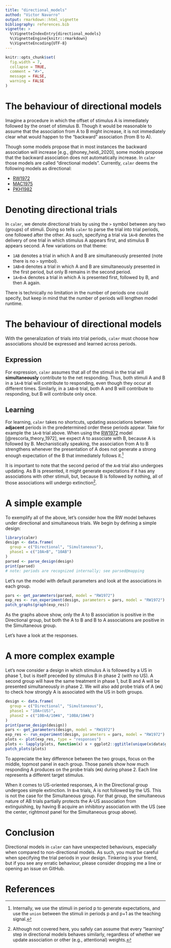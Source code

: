 ```yaml
---
title: "directional_models"
authod: "Victor Navarro"
output: rmarkdown::html_vignette
bibliography: references.bib
vignette: >
  %\VignetteIndexEntry{directional_models}
  %\VignetteEngine{knitr::rmarkdown}
  %\VignetteEncoding{UTF-8}
---
```


```r
knitr::opts_chunk$set(
  fig.width = 7,
  collapse = TRUE,
  comment = "#>",
  message = FALSE,
  warning = FALSE
)
```

# The behaviour of directional models

Imagine a procedure in which the offset of stimulus A is immediately followed by the onset of stimulus B.
Though it would be reasonable to assume that the association from A to B might increase, it is not 
immediately clear what would happen to the "backward" association (from B to A).

Though some models propose that in most instances the backward association will increase [e.g., @honey_heidi_2020],
some models propose that the backward association does not automatically increase. In `calmr` those models are called "directional models".
Currently, `calmr` deems the following models as directional:

- [RW1972](RW1972.html)
- [MAC1975](MAC1975.html)
- [PKH1982](PKH1982.html)


# Denoting directional trials

In `calmr`, we denote directional trials by using the `>` symbol between any two (groups) of stimuli. Doing so tells `calmr`
to parse the trial into trial periods, one followed after the other. As such, specifying a trial via `1A>B` denotes the delivery of 
one trial in which stimulus A appears first, and stimulus B appears second. A few variations on that theme:

- `1AB` denotes a trial in which A and B are simultaneously presented (note there is no `>` symbol).
- `1AB>B` denotes a trial in which A and B are simultaneously presented in the first period, but only B remains in the second period.
- `1A>B>A` denotes a trial in which A is presented first, followed by B, and then A again.

There is technically no limitation in the number of periods one could specify, but keep in mind that the number of periods will lengthen model runtime.

# The behaviour of directional models

With the generalization of trials into trial periods, `calmr` must choose how associations should be expressed and learned across periods. 

## Expression

For expression, `calmr` assumes that all of the stimuli in the trial will **simultaneously** contribute to the net responding. Thus,
both stimuli A and B in a `1A>B` trial will contribute to responding, even though they occur at different times. 
Similarly, in a `1AB>B` trial, both A and B will contribute to responding, but B will contribute only once.

## Learning

For learning, `calmr` takes no shortcuts, updating associations between **adjacent** periods in the predetermined order these periods appear. Take for example 
the `1A>B` trial above. When using the [RW1972](RW1972.html) model [@rescorla_theory_1972], we expect A to associate with B, because A is followed by B. Mechanistically speaking, 
the association from A to B strengthens whenever the presentation of A does not generate a strong enough expectation of the B that immediately follows it.[^1] 

It is important to note that the second period of the `A>B` trial also undergoes updating. As B is presented, 
it might generate expectations if it has any associations with other stimuli, but, 
because B is followed by nothing, all of those associations will undergo extinction[^2].

# A simple example

To exemplify all of the above, let's consider how the RW model behaves under directional and simultaneous trials. We begin by defining a simple design:

```r
library(calmr)
design <- data.frame(
  group = c("Directional", "Simultaneous"),
  phase1 = c("10A>B", "10AB")
)
parsed <- parse_design(design)
print(parsed)
# note: periods are recognized internally; see parsed@mapping
```

Let's run the model with default parameters and look at the associations in each group.

```r
pars <- get_parameters(parsed, model = "RW1972")
exp_res <- run_experiment(design, parameters = pars, model = "RW1972")
patch_graphs(graph(exp_res))
```


As the graphs above show, only the A to B association is positive in the Directional group, but 
both the A to B and B to A associations are positive in the Simultaneous group.

Let's have a look at the responses.


# A more complex example

Let's now consider a design in which stimulus A is followed by a US in phase 1, but is itself preceded by stimulus B in phase 2 (with no US). 
A second group will have the same treatment in phase 1, but B and A will be presented simultaneously in phase 2. 
We will also add probe trials of A (`#A`) to check how strongly A is associated with the US in both groups.

```r
design <- data.frame(
  group = c("Directional", "Simultaneous"),
  phase1 = "10A>(US)",
  phase2 = c("10B>A/10#A", "10BA/10#A")
)
print(parse_design(design))
pars <- get_parameters(design, model = "RW1972")
exp_res <- run_experiment(design, parameters = pars, model = "RW1972")
plots <- plot(exp_res, type = "responses")
plots <- lapply(plots, function(x) x + ggplot2::ggtitle(unique(x$data$group)))
patch_plots(plots)
```

To appreciate the key difference between the two groups, focus on the middle, topmost panel in each group.
Those panels show how much responding A produces on the probe trials (`#A`) during phase 2. Each line represents a different target stimulus.

When it comes to US-oriented responses, A in the Directional group undergoes simple extinction. In `B>A` trials, A is not followed by the US.
This is not the case for the Simultaneous group. For that group, the simultaneous nature of AB trials partially protects the A-US association from extinguishing, by having
B acquire an inhibitory association with the US (see the center, rightmost panel for the Simultaneous group above).

# Conclusion

Directional models in `calmr` can have unexpected behaviours, especially when compared to non-directional models. As such, you must be careful when specifying 
the trial periods in your design. Tinkering is your friend, but if you see any erratic behaviour, please consider dropping me a line or opening an issue on GitHub.


[^1]: Internally, we use the stimuli in period p to generate expectations, and use the `union` between the stimuli in periods p and p+1 as the teaching signal.

[^2]: Although not covered here, you safely can assume that every "learning" step in directional models behaves similarly, 
regardless of whether we update association or other (e.g., attentional) weights.

# References